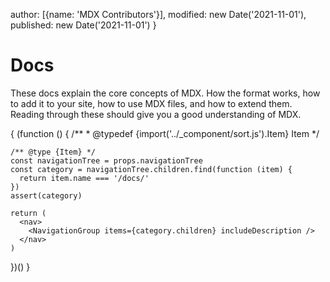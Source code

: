 
  author: [{name: 'MDX Contributors'}],
  modified: new Date('2021-11-01'),
  published: new Date('2021-11-01')
}

# Docs

These docs explain the core concepts of MDX.
How the format works, how to add it to your site, how to use MDX files, and how
to extend them.
Reading through these should give you a good understanding of MDX.

{
  (function () {
    /**
     * @typedef {import('../_component/sort.js').Item} Item
     */

    /** @type {Item} */
    const navigationTree = props.navigationTree
    const category = navigationTree.children.find(function (item) {
      return item.name === '/docs/'
    })
    assert(category)

    return (
      <nav>
        <NavigationGroup items={category.children} includeDescription />
      </nav>
    )
  })()
}

